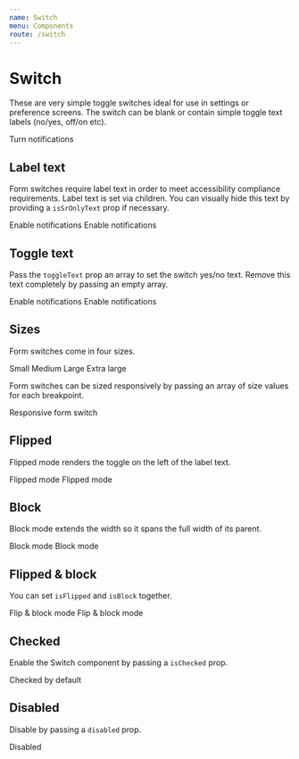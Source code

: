 ```yaml
---
name: Switch
menu: Components
route: /switch
---
```



# Switch

These are very simple toggle switches ideal for use in settings or preference screens. The switch can be blank or contain simple toggle text labels (no/yes, off/on etc).

<Playground>
	<Switch name="example-default">Turn notifications</Switch>
</Playground>

## Label text

Form switches require label text in order to meet accessibility compliance requirements. Label text is set via children. You can visually hide this text by providing a `isSrOnlyText` prop if necessary.

<Playground>
	<Switch name="example-text" toggleText={['Yes', 'No']}>
		Enable notifications
	</Switch>
	<Switch name="example-text-sronlytext" toggleText={['Yes', 'No']} isSrOnlyText>
		Enable notifications
	</Switch>
</Playground>

## Toggle text

Pass the `toggleText` prop an array to set the switch yes/no text. Remove this text completely by passing an empty array.

<Playground>
	<Switch name="example-text" toggleText={['1', '0']}>
		Enable notifications
	</Switch>
	<Switch name="example-text" toggleText={[]}>
		Enable notifications
	</Switch>
</Playground>

## Sizes

Form switches come in four sizes.

<Playground>
	<Switch name="example-small" size="small">
		Small
	</Switch>
	<Switch name="example-medium" size="medium">
		Medium
	</Switch>
	<Switch name="example-large" size="large">
		Large
	</Switch>
	<Switch name="example-xlarge" size="xlarge">
		Extra large
	</Switch>
</Playground>

Form switches can be sized responsively by passing an array of size values for each breakpoint.

<Playground>
	<Switch name="example-responsive" size={['small', 'medium', 'large', 'xlarge']}>
		Responsive form switch
	</Switch>
</Playground>

## Flipped

Flipped mode renders the toggle on the left of the label text.

<Playground>
	<Switch name="example-flipped-1" isFlipped>
		Flipped mode
	</Switch>
	<Switch name="example-flipped-2" isFlipped>
		Flipped mode
	</Switch>
</Playground>

## Block

Block mode extends the width so it spans the full width of its parent.

<Playground>
	<Switch name="example-block-1" isBlock>
		Block mode
	</Switch>
	<Switch name="example-block-2" isBlock>
		Block mode
	</Switch>
</Playground>

## Flipped & block

You can set `isFlipped` and `isBlock` together.

<Playground>
	<Switch name="example-flipped-block-1" isFlipped isBlock>
		Flip & block mode
	</Switch>
	<Switch name="example-flipped-block-2" isFlipped isBlock>
		Flip & block mode
	</Switch>
</Playground>

## Checked

Enable the Switch component by passing a `isChecked` prop.

<Playground>
	<Switch name="example-checked" isChecked>
		Checked by default
	</Switch>
</Playground>

## Disabled

Disable by passing a `disabled` prop.

<Playground>
	<Switch name="example-disabled" disabled>
		Disabled
	</Switch>
</Playground>

<Props of={Switch} />
